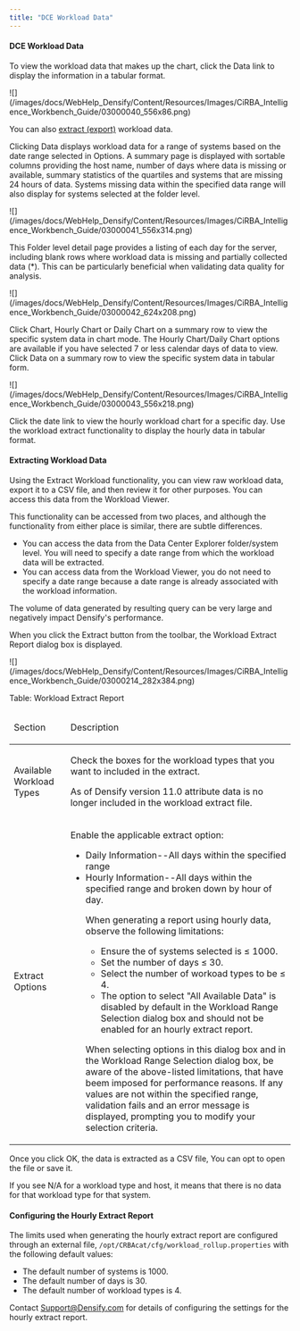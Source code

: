 ```yaml
---
title: "DCE Workload Data"
---
```


#### DCE Workload Data

To view the workload data that makes up the chart, click the Data link to display the information in a tabular format.

<Accordion title="Figure: Info Workload Viewer Chart Tab">
<Frame>![](/images/docs/WebHelp_Densify/Content/Resources/Images/CiRBA_Intelligence_Workbench_Guide/03000040_556x86.png)</Frame>
</Accordion>


You can also [extract (export)](#Extract_Workload_Data) workload data.

Clicking Data displays workload data for a range of systems based on the date range selected in Options. A summary page is displayed with sortable columns providing the host name, number of days where data is missing or available, summary statistics of the quartiles and systems that are missing 24 hours of data. Systems missing data within the specified data range will also display for systems selected at the folder level.

<Accordion title="Figure: Info Workload Viewer Data View">
<Frame>![](/images/docs/WebHelp_Densify/Content/Resources/Images/CiRBA_Intelligence_Workbench_Guide/03000041_556x314.png)</Frame>
</Accordion>


This Folder level detail page provides a listing of each day for the server, including blank rows where workload data is missing and partially collected data (\*). This can be particularly beneficial when validating data quality for analysis.

<Accordion title="Figure: Info Workload Viewer Data View">
<Frame>![](/images/docs/WebHelp_Densify/Content/Resources/Images/CiRBA_Intelligence_Workbench_Guide/03000042_624x208.png)</Frame>
</Accordion>


Click Chart, Hourly Chart or Daily Chart on a summary row to view the specific system data in chart mode. The Hourly Chart/Daily Chart options are available if you have selected 7 or less calendar days of data to view. Click Data on a summary row to view the specific system data in tabular form.

<Accordion title="Figure: Info Workload Viewer Specific System Data View">
<Frame>![](/images/docs/WebHelp_Densify/Content/Resources/Images/CiRBA_Intelligence_Workbench_Guide/03000043_556x218.png)</Frame>
</Accordion>


Click the date link to view the hourly workload chart for a specific day. Use the workload extract functionality to display the hourly data in tabular format.

#### Extracting Workload Data

Using the Extract Workload functionality, you can view raw workload data, export it to a CSV file, and then review it for other purposes. You can access this data from the Workload Viewer.

This functionality can be accessed from two places, and although the functionality from either place is similar, there are subtle differences.

* You can access the data from the Data Center Explorer folder/system level. You will need to specify a date range from which the workload data will be extracted.
* You can access data from the Workload Viewer, you do not need to specify a date range because a date range is already associated with the workload information.

<Note>
The volume of data generated by resulting query can be very large and negatively impact Densify's performance.
</Note>



When you click the Extract button from the toolbar, the Workload Extract Report dialog box is displayed.

<Accordion title="Figure: Workload Extract Report Dialog Box">
<Frame>![](/images/docs/WebHelp_Densify/Content/Resources/Images/CiRBA_Intelligence_Workbench_Guide/03000214_282x384.png)</Frame>
</Accordion>


Table: Workload Extract Report

<table>
<thead>
<tr>
<td>
<p>Section</p>
</td>
<td>
<p>Description</p>
</td>
</tr>
</thead>
<tr>
<td>
<p>Available Workload Types</p>
</td>
<td>
<p>Check the boxes for the workload types that you want to included in the extract.</p>
<p>As of Densify version 11.0 attribute data is no longer included in the workload extract file.</p>
</td>
</tr>
<tr>
<td>
<p>Extract Options</p>
</td>
<td>
<p>Enable the applicable extract option: </p>
<ul>
<li><span class="CiRBAcharStrong">Daily Information</span>--All days within the specified range</li>
<li data-mc-conditions="CiRBA.CCOExclude"><span class="CiRBAcharStrong">Hourly Information</span>--All days within the specified range and broken down by hour of day.</li>
<p data-mc-conditions="CiRBA.CCOExclude">When generating a report using hourly data, observe the following limitations:</p>
<ul data-mc-conditions="CiRBA.CCOExclude">
<li>Ensure the of systems selected is ≤ 1000.</li>
<li>Set the number of days ≤ 30.</li>
<li>Select the number of workoad types to be ≤ 4.</li>
<li>The option to select "All Available Data" is disabled by default in the <span >Workload Range Selection</span> dialog box and should not be enabled for an hourly extract report.</li>
</ul>
<p data-mc-conditions="CiRBA.CCOExclude">When selecting options in this dialog box and in the <span >Workload Range Selection</span> dialog box, be aware of the above-listed limitations, that have beem imposed for performance reasons. If any values are not within the specified range, validation fails and an error message is displayed, prompting you to modify your selection criteria.</p>
</ul>
</td>
</tr>
</table>


Once you click OK, the data is extracted as a CSV file, You can opt to open the file or save it.

If you see N/A for a workload type and host, it means that there is no data for that workload type for that system.

#### Configuring the Hourly Extract Report

The limits used when generating the hourly extract report are configured through an external file, `/opt/CRBAcat/cfg/workload_rollup.properties` with the following default values:

* The default number of systems is 1000.
* The default number of days is 30.
* The default number of workload types is 4.

Contact [Support@Densify.com](mailto:Support@Densify.com) for details of configuring the settings for the hourly extract report.

